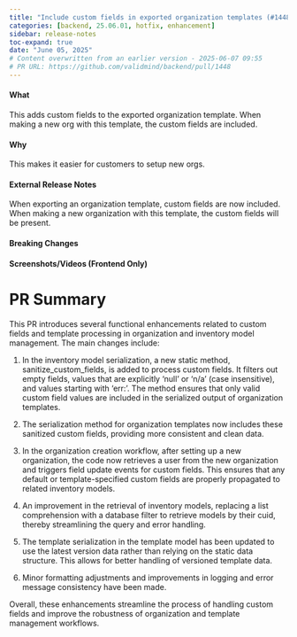 ```yaml
---
title: "Include custom fields in exported organization templates (#1448)"
categories: [backend, 25.06.01, hotfix, enhancement]
sidebar: release-notes
toc-expand: true
date: "June 05, 2025"
# Content overwritten from an earlier version - 2025-06-07 09:55
# PR URL: https://github.com/validmind/backend/pull/1448
---
```


#### What
<!-- Describe what the change is doing, including behavior before and after the change -->
This adds custom fields to the exported organization template. When making a new org with this template, the custom fields are included.

#### Why
<!-- Explain why the change is being made and needed -->
This makes it easier for customers to setup new orgs.

#### External Release Notes
<!--- REPLACE THIS COMMENT WITH YOUR DESCRIPTION --->
When exporting an organization template, custom fields are now included. When making a new organization with this template, the custom fields will be present.

#### Breaking Changes
<!-- List any breaking changes -->

#### Screenshots/Videos (Frontend Only)
<!-- Add screenshots or videos showing before/after -->

# PR Summary

This PR introduces several functional enhancements related to custom fields and template processing in organization and inventory model management. The main changes include:

1. In the inventory model serialization, a new static method, sanitize_custom_fields, is added to process custom fields. It filters out empty fields, values that are explicitly 'null' or 'n/a' (case insensitive), and values starting with 'err:'. The method ensures that only valid custom field values are included in the serialized output of organization templates.

2. The serialization method for organization templates now includes these sanitized custom fields, providing more consistent and clean data.

3. In the organization creation workflow, after setting up a new organization, the code now retrieves a user from the new organization and triggers field update events for custom fields. This ensures that any default or template-specified custom fields are properly propagated to related inventory models.

4. An improvement in the retrieval of inventory models, replacing a list comprehension with a database filter to retrieve models by their cuid, thereby streamlining the query and error handling.

5. The template serialization in the template model has been updated to use the latest version data rather than relying on the static data structure. This allows for better handling of versioned template data.

6. Minor formatting adjustments and improvements in logging and error message consistency have been made.

Overall, these enhancements streamline the process of handling custom fields and improve the robustness of organization and template management workflows.
<!--- VALIDATION SUMMARY
Content Type: title
Validation Status: FAILED
Attempts: 7
Last Validation: 2025-06-07 09:50:08
Result: The edited content is a clear improvement over the original. It provides a more specific and actionable description of the task, indicating that custom fields should be included in exported organization templates. This makes the purpose and scope of the action clearer to the reader. Overall, the edi...
Reedit Available: Yes
Reedit Message: The edited content is a clear improvement over the original. It provides a more specific and actionable description of the task, indicating that custom fields should be included in exported organizati...
--->
